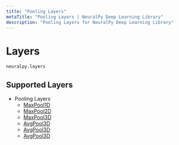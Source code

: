 ```yaml
---
title: "Pooling Layers"
metaTitle: "Pooling Layers | NeuralPy Deep Learning Library"
description: "Pooling Layers for NeuralPy Deep Learning Library"
---
```


# Layers

```python
neuralpy.layers
```

## Supported Layers

- Pooling Layers
  - [MaxPool1D](/docs/layers/pooling/maxpool1d)
  - [MaxPool2D](/docs/layers/pooling/maxpool2d)
  - [MaxPool3D](/docs/layers/pooling/maxpool3d)
  - [AvgPool3D](/docs/layers/pooling/avgpool3d)
  - [AvgPool3D](/docs/layers/pooling/avgpool3d)
  - [AvgPool3D](/docs/layers/pooling/avgpool3d)
